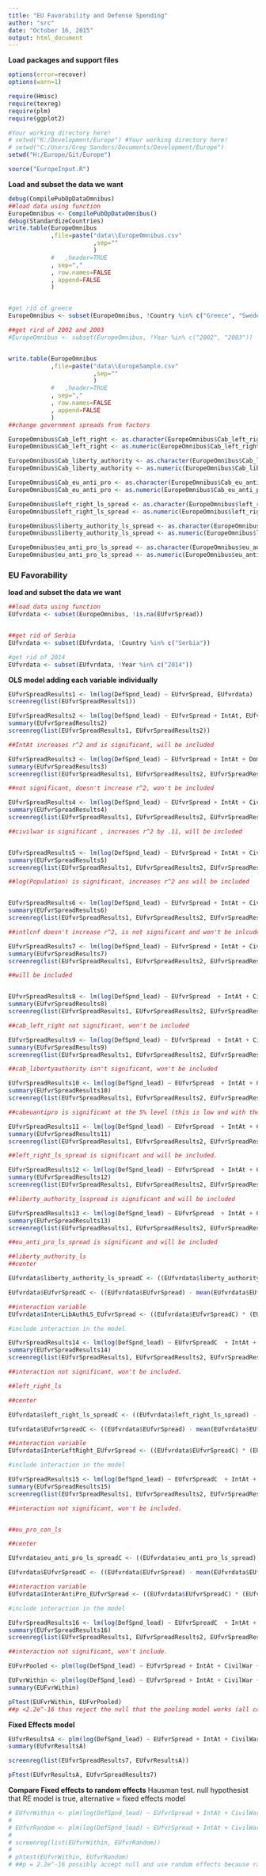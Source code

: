 ```yaml
---
title: "EU Favorability and Defense Spending"
author: "src"
date: "October 16, 2015"
output: html_document
---
```

**Load packages and support files**
```r
options(error=recover)
options(warn=1)

require(Hmisc)
require(texreg)
require(plm)
require(ggplot2)

#Your working directory here!
# setwd("K:/Development/Europe") #Your working directory here!
# setwd("C:/Users/Greg Sanders/Documents/Development/Europe")
setwd("H:/Europe/Git/Europe")

source("EuropeInput.R")

```


**Load and subset the data we want**
```r
debug(CompilePubOpDataOmnibus)
##load data using function
EuropeOmnibus <- CompilePubOpDataOmnibus()
debug(StandardizeCountries)
write.table(EuropeOmnibus
            ,file=paste("data\\EuropeOmnibus.csv"
                        ,sep=""
                        )
            #   ,header=TRUE
            , sep=","
            , row.names=FALSE
            , append=FALSE
            )


#get rid of greece
EuropeOmnibus <- subset(EuropeOmnibus, !Country %in% c("Greece", "Sweden","Russia","United States"))

##get rird of 2002 and 2003
#EuropeOmnibus <- subset(EuropeOmnibus, !Year %in% c("2002", "2003"))


write.table(EuropeOmnibus
            ,file=paste("data\\EuropeSample.csv"
                        ,sep=""
                        )
            #   ,header=TRUE
            , sep=","
            , row.names=FALSE
            , append=FALSE
            )
##change government spreads from factors

EuropeOmnibus$Cab_left_right <- as.character(EuropeOmnibus$Cab_left_right)
EuropeOmnibus$Cab_left_right <- as.numeric(EuropeOmnibus$Cab_left_right)

EuropeOmnibus$Cab_liberty_authority <- as.character(EuropeOmnibus$Cab_liberty_authority)
EuropeOmnibus$Cab_liberty_authority <- as.numeric(EuropeOmnibus$Cab_liberty_authority)

EuropeOmnibus$Cab_eu_anti_pro <- as.character(EuropeOmnibus$Cab_eu_anti_pro)
EuropeOmnibus$Cab_eu_anti_pro <- as.numeric(EuropeOmnibus$Cab_eu_anti_pro)

EuropeOmnibus$left_right_ls_spread <- as.character(EuropeOmnibus$left_right_ls_spread)
EuropeOmnibus$left_right_ls_spread <- as.numeric(EuropeOmnibus$left_right_ls_spread)

EuropeOmnibus$liberty_authority_ls_spread <- as.character(EuropeOmnibus$liberty_authority_ls_spread)
EuropeOmnibus$liberty_authority_ls_spread <- as.numeric(EuropeOmnibus$liberty_authority_ls_spread)

EuropeOmnibus$eu_anti_pro_ls_spread <- as.character(EuropeOmnibus$eu_anti_pro_ls_spread)
EuropeOmnibus$eu_anti_pro_ls_spread <- as.numeric(EuropeOmnibus$eu_anti_pro_ls_spread)

```




### EU Favorability


**load and subset the data we want**
```r

##load data using function
EUfvrdata <- subset(EuropeOmnibus, !is.na(EUfvrSpread))


##get rid of Serbia 
EUfvrdata <- subset(EUfvrdata, !Country %in% c("Serbia"))

#get rid of 2014
EUfvrdata <- subset(EUfvrdata, !Year %in% c("2014"))

```


**OLS model adding each variable individually**
```r
EUfvrSpreadResults1 <- lm(log(DefSpnd_lead) ~ EUfvrSpread, EUfvrdata) 
screenreg(list(EUfvrSpreadResults1))

EUfvrSpreadResults2 <- lm(log(DefSpnd_lead) ~ EUfvrSpread + IntAt, EUfvrdata)
summary(EUfvrSpreadResults2)
screenreg(list(EUfvrSpreadResults1, EUfvrSpreadResults2))

##IntAt increases r^2 and is significant, will be included

EUfvrSpreadResults3 <- lm(log(DefSpnd_lead) ~ EUfvrSpread + IntAt + DomAt, EUfvrdata)
summary(EUfvrSpreadResults3)
screenreg(list(EUfvrSpreadResults1, EUfvrSpreadResults2, EUfvrSpreadResults3))

##not significant, doesn't increase r^2, won't be included

EUfvrSpreadResults4 <- lm(log(DefSpnd_lead) ~ EUfvrSpread + IntAt + CivilWar, EUfvrdata)
summary(EUfvrSpreadResults4)
screenreg(list(EUfvrSpreadResults1, EUfvrSpreadResults2, EUfvrSpreadResults4))

##civilwar is significant , increases r^2 by .11, will be included


EUfvrSpreadResults5 <- lm(log(DefSpnd_lead) ~ EUfvrSpread + IntAt + CivilWar + log(Population), EUfvrdata)
summary(EUfvrSpreadResults5)
screenreg(list(EUfvrSpreadResults1, EUfvrSpreadResults2, EUfvrSpreadResults4, EUfvrSpreadResults5))

##log(Population) is significant, increases r^2 ans will be included


EUfvrSpreadResults6 <- lm(log(DefSpnd_lead) ~ EUfvrSpread + IntAt + CivilWar + IntlCnf + log(Population), EUfvrdata)
summary(EUfvrSpreadResults6)
screenreg(list(EUfvrSpreadResults1, EUfvrSpreadResults2, EUfvrSpreadResults4, EUfvrSpreadResults5, EUfvrSpreadResults6))

##intlcnf doesn't increase r^2, is not significant and won't be inlcuded in the model

EUfvrSpreadResults7 <- lm(log(DefSpnd_lead) ~ EUfvrSpread + IntAt + CivilWar + log(Population) + log(GDPpCap), EUfvrdata)
summary(EUfvrSpreadResults7)
screenreg(list(EUfvrSpreadResults1, EUfvrSpreadResults2, EUfvrSpreadResults4, EUfvrSpreadResults5, EUfvrSpreadResults7))

##will be included


EUfvrSpreadResults8 <- lm(log(DefSpnd_lead) ~ EUfvrSpread  + IntAt + CivilWar + log(Population) + log(GDPpCap) + Cab_left_right, EUfvrdata)
summary(EUfvrSpreadResults8)
screenreg(list(EUfvrSpreadResults1, EUfvrSpreadResults2, EUfvrSpreadResults4, EUfvrSpreadResults5, EUfvrSpreadResults7, EUfvrSpreadResults8))

##cab_left_right not significant, won't be included

EUfvrSpreadResults9 <- lm(log(DefSpnd_lead) ~ EUfvrSpread  + IntAt + CivilWar + log(Population) + log(GDPpCap) + Cab_liberty_authority, EUfvrdata)
summary(EUfvrSpreadResults9)
screenreg(list(EUfvrSpreadResults1, EUfvrSpreadResults2, EUfvrSpreadResults4, EUfvrSpreadResults5, EUfvrSpreadResults7, EUfvrSpreadResults9))

##cab_libertyauthority isn't significant, won't be included

EUfvrSpreadResults10 <- lm(log(DefSpnd_lead) ~ EUfvrSpread  + IntAt + CivilWar + log(Population) + log(GDPpCap) + Cab_eu_anti_pro, EUfvrdata)
summary(EUfvrSpreadResults10)
screenreg(list(EUfvrSpreadResults1, EUfvrSpreadResults2, EUfvrSpreadResults4, EUfvrSpreadResults5, EUfvrSpreadResults7, EUfvrSpreadResults10))

##cabeuantipro is significant at the 5% level (this is low and with the limitations of our sample size i don't think we should include it.) it also doesn't affec the other variables very much and only increases r^2 by .01, will not be included.

EUfvrSpreadResults11 <- lm(log(DefSpnd_lead) ~ EUfvrSpread  + IntAt + CivilWar + log(Population) + log(GDPpCap) + left_right_ls_spread, EUfvrdata)
summary(EUfvrSpreadResults11)
screenreg(list(EUfvrSpreadResults1, EUfvrSpreadResults2, EUfvrSpreadResults4, EUfvrSpreadResults5, EUfvrSpreadResults7, EUfvrSpreadResults11))

##left_right_ls_spread is significant and will be included. 

EUfvrSpreadResults12 <- lm(log(DefSpnd_lead) ~ EUfvrSpread  + IntAt + CivilWar + log(Population) + log(GDPpCap) + left_right_ls_spread + liberty_authority_ls_spread, EUfvrdata)
summary(EUfvrSpreadResults12)
screenreg(list(EUfvrSpreadResults1, EUfvrSpreadResults2, EUfvrSpreadResults4, EUfvrSpreadResults5, EUfvrSpreadResults7, EUfvrSpreadResults11, EUfvrSpreadResults12))

##liberty_authority_lsspread is significant and will be included 

EUfvrSpreadResults13 <- lm(log(DefSpnd_lead) ~ EUfvrSpread  + IntAt + CivilWar + log(Population) + log(GDPpCap) + left_right_ls_spread + liberty_authority_ls_spread + eu_anti_pro_ls_spread, EUfvrdata)
summary(EUfvrSpreadResults13)
screenreg(list(EUfvrSpreadResults1, EUfvrSpreadResults2, EUfvrSpreadResults4, EUfvrSpreadResults5, EUfvrSpreadResults7, EUfvrSpreadResults11, EUfvrSpreadResults12, EUfvrSpreadResults13))

##eu_anti_pro_ls_spread is significant and will be included

```


``` r

##liberty_authority_ls
##center 

EUfvrdata$liberty_authority_ls_spreadC <- ((EUfvrdata$liberty_authority_ls_spread) - mean(EUfvrdata$liberty_authority_ls_spread))

EUfvrdata$EUfvrSpreadC <- ((EUfvrdata$EUfvrSpread) - mean(EUfvrdata$EUfvrSpread))

##interaction variable
EUfvrdata$InterLibAuthLS_EUfvrSpread <- ((EUfvrdata$EUfvrSpreadC) * (EUfvrdata$liberty_authority_ls_spreadC))

#include interaction in the model 

EUfvrSpreadResults14 <- lm(log(DefSpnd_lead) ~ EUfvrSpreadC  + IntAt + CivilWar + log(Population) + log(GDPpCap) + left_right_ls_spread + liberty_authority_ls_spreadC + eu_anti_pro_ls_spread + InterLibAuthLS_EUfvrSpread, EUfvrdata)
summary(EUfvrSpreadResults14)
screenreg(list(EUfvrSpreadResults1, EUfvrSpreadResults2, EUfvrSpreadResults4, EUfvrSpreadResults5, EUfvrSpreadResults7, EUfvrSpreadResults11, EUfvrSpreadResults12, EUfvrSpreadResults13, EUfvrSpreadResults14))

##interaction not significant, won't be included. 

##left_right_ls

##center

EUfvrdata$left_right_ls_spreadC <- ((EUfvrdata$left_right_ls_spread) - mean(EUfvrdata$left_right_ls_spread))

EUfvrdata$EUfvrSpreadC <- ((EUfvrdata$EUfvrSpread) - mean(EUfvrdata$EUfvrSpread))

##interaction variable
EUfvrdata$InterLeftRight_EUfvrSpread <- ((EUfvrdata$EUfvrSpreadC) * (EUfvrdata$left_right_ls_spreadC))

#include interaction in the model 

EUfvrSpreadResults15 <- lm(log(DefSpnd_lead) ~ EUfvrSpreadC  + IntAt + CivilWar + log(Population) + log(GDPpCap) + left_right_ls_spreadC + liberty_authority_ls_spread + eu_anti_pro_ls_spread + InterLeftRight_EUfvrSpread, EUfvrdata)
summary(EUfvrSpreadResults15)
screenreg(list(EUfvrSpreadResults1, EUfvrSpreadResults2, EUfvrSpreadResults4, EUfvrSpreadResults5, EUfvrSpreadResults7, EUfvrSpreadResults11, EUfvrSpreadResults12, EUfvrSpreadResults13, EUfvrSpreadResults15))

##interaction not significant, won't be included.


##eu_pro_con_ls

##center

EUfvrdata$eu_anti_pro_ls_spreadC <- ((EUfvrdata$eu_anti_pro_ls_spread) - mean(EUfvrdata$eu_anti_pro_ls_spread))

EUfvrdata$EUfvrSpreadC <- ((EUfvrdata$EUfvrSpread) - mean(EUfvrdata$EUfvrSpread))

##interaction variable
EUfvrdata$InterAntiPro_EUfvrSpread <- ((EUfvrdata$EUfvrSpreadC) * (EUfvrdata$eu_anti_pro_ls_spreadC))

#include interaction in the model 

EUfvrSpreadResults16 <- lm(log(DefSpnd_lead) ~ EUfvrSpreadC  + IntAt + CivilWar + log(Population) + log(GDPpCap) + left_right_ls_spread + liberty_authority_ls_spread + eu_anti_pro_ls_spreadC + InterLeftRight_EUfvrSpread, EUfvrdata)
summary(EUfvrSpreadResults16)
screenreg(list(EUfvrSpreadResults1, EUfvrSpreadResults2, EUfvrSpreadResults4, EUfvrSpreadResults5, EUfvrSpreadResults7, EUfvrSpreadResults11, EUfvrSpreadResults12, EUfvrSpreadResults13, EUfvrSpreadResults16))

##interaction not significant, won't include. 

```


``` r

EUFvrPooled <- plm(log(DefSpnd_lead) ~ EUfvrSpread + IntAt + CivilWar + log(Population) + log(GDPpCap) + left_right_ls_spread + liberty_authority_ls_spread + eu_anti_pro_ls_spread, data = EUfvrdata, model = "pooling")

EUFvrWithin <- plm(log(DefSpnd_lead) ~ EUfvrSpread + IntAt + CivilWar + log(Population) + log(GDPpCap) + left_right_ls_spread + liberty_authority_ls_spread + eu_anti_pro_ls_spread, data =  EUfvrdata, model = "within")
summary(EUFvrWithin)

pFtest(EUFvrWithin, EUFvrPooled)
##p <2.2e^-16 thus reject the null that the pooling model works (all coefficients for each country should be the same ever year)

```


**Fixed Effects model**
```r

EUfvrResultsA <- plm(log(DefSpnd_lead) ~ EUfvrSpread + IntAt + CivilWar + log(Population) + log(GDPpCap) + left_right_ls_spread + liberty_authority_ls_spread + eu_anti_pro_ls_spread, EUfvrdata, index=c("Country", "Year"), model="within") 
summary(EUfvrResultsA)

screenreg(list(EUfvrSpreadResults7, EUfvrResultsA))

pFtest(EUfvrResultsA, EUfvrSpreadResults7)

```


**Compare Fixed effects to random effects** Hausman test. null hypothesist that RE model is true, alternative = fixed effects model
``` r

# EUfvrWithin <- plm(log(DefSpnd_lead) ~ EUfvrSpread + IntAt + CivilWar + log(Population) + log(GDPpCap) + left_right_ls_spread + liberty_authority_ls_spread + eu_anti_pro_ls_spread, data = EUfvrdata, index=c("Country", "Year"), model="within") 
# 
# EUfvrRandom <- plm(log(DefSpnd_lead) ~ EUfvrSpread + IntAt + CivilWar + log(Population) + log(GDPpCap) + left_right_ls_spread + liberty_authority_ls_spread + eu_anti_pro_ls_spread, data = EUfvrdata, index=c("Country", "Year"), model="random")
# 
# screenreg(list(EUfvrWithin, EUfvrRandom))
# 
# phtest(EUfvrWithin, EUfvrRandom)
# ##p = 2.2e^-16 possibly accept null and use random effects because random effects yields better results..

```

